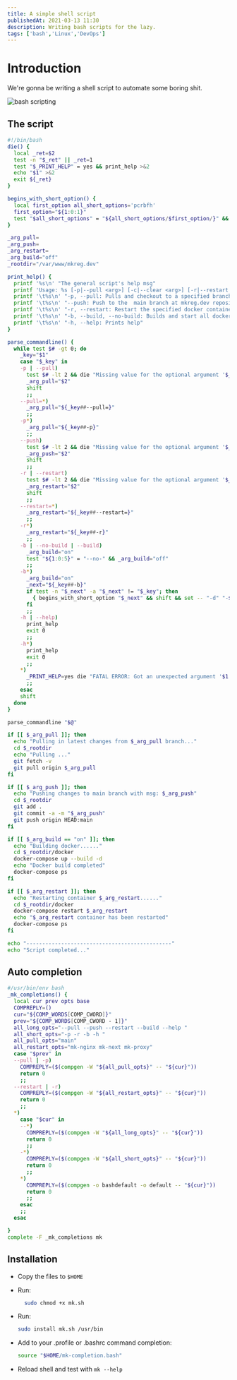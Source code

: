 ```yaml
---
title: A simple shell script
publishedAt: 2021-03-13 11:30
description: Writing bash scripts for the lazy.
tags: ['bash','Linux','DevOps']
---
```


# Introduction

<p>We're gonna be writing a shell script to automate some boring shit. </p>

<Image
  src="/static/images/writing/bin-bash/linux.png"
  alt="bash scripting"
  width={672}
  height={413}
/>

## The script

```bash
#!/bin/bash
die() {
  local _ret=$2
  test -n "$_ret" || _ret=1
  test "$_PRINT_HELP" = yes && print_help >&2
  echo "$1" >&2
  exit ${_ret}
}

begins_with_short_option() {
  local first_option all_short_options='pcrbfh'
  first_option="${1:0:1}"
  test "$all_short_options" = "${all_short_options/$first_option/}" && return 1 || return 0
}

_arg_pull=
_arg_push=
_arg_restart=
_arg_build="off"
_rootdir="/var/www/mkreg.dev"

print_help() {
  printf '%s\n' "The general script's help msg"
  printf 'Usage: %s [-p|--pull <arg>] [-c|--clear <arg>] [-r|--restart <arg>] [-b|--(no-)build] [-f|--(no-)files] [-h|--help]\n' "$0"
  printf '\t%s\n' "-p, --pull: Pulls and checkout to a specified branch for  mkreg.dev repository e.g: mk -p v1.0  (no default)"
  printf '\t%s\n' "--push: Push to the  main branch at mkreg.dev repositoy with commit message e.g: mk --push 'new update'  (no default)"
  printf '\t%s\n' "-r, --restart: Restart the specified docker container e.g: mk -r mk-server (no default)"
  printf '\t%s\n' "-b, --build, --no-build: Builds and start all docker containers e.g: mk --build (off by default)"
  printf '\t%s\n' "-h, --help: Prints help"
}

parse_commandline() {
  while test $# -gt 0; do
    _key="$1"
    case "$_key" in
    -p | --pull)
      test $# -lt 2 && die "Missing value for the optional argument '$_key'." 1
      _arg_pull="$2"
      shift
      ;;
    --pull=*)
      _arg_pull="${_key##--pull=}"
      ;;
    -p*)
      _arg_pull="${_key##-p}"
      ;;
    --push)
      test $# -lt 2 && die "Missing value for the optional argument '$_key'." 1
      _arg_push="$2"
      shift
      ;;
    -r | --restart)
      test $# -lt 2 && die "Missing value for the optional argument '$_key'." 1
      _arg_restart="$2"
      shift
      ;;
    --restart=*)
      _arg_restart="${_key##--restart=}"
      ;;
    -r*)
      _arg_restart="${_key##-r}"
      ;;
    -b | --no-build | --build)
      _arg_build="on"
      test "${1:0:5}" = "--no-" && _arg_build="off"
      ;;
    -b*)
      _arg_build="on"
      _next="${_key##-b}"
      if test -n "$_next" -a "$_next" != "$_key"; then
        { begins_with_short_option "$_next" && shift && set -- "-d" "-${_next}" "$@"; } || die "The short option '$_key' can't be decomposed to ${_key:0:2} and -${_key:2}, because ${_key:0:2} doesn't accept value and '-${_key:2:1}' doesn't correspond to a short option."
      fi
      ;;
    -h | --help)
      print_help
      exit 0
      ;;
    -h*)
      print_help
      exit 0
      ;;
    *)
      _PRINT_HELP=yes die "FATAL ERROR: Got an unexpected argument '$1'" 1
      ;;
    esac
    shift
  done
}

parse_commandline "$@"

if [[ $_arg_pull ]]; then
  echo "Pulling in latest changes from $_arg_pull branch..."
  cd $_rootdir
  echo "Pulling ..."
  git fetch -v
  git pull origin $_arg_pull
fi

if [[ $_arg_push ]]; then
  echo "Pushing changes to main branch with msg: $_arg_push"
  cd $_rootdir
  git add .
  git commit -a -m "$_arg_push"
  git push origin HEAD:main
fi

if [[ $_arg_build == "on" ]]; then
  echo "Building docker......"
  cd $_rootdir/docker
  docker-compose up --build -d
  echo "Docker build completed"
  docker-compose ps
fi

if [[ $_arg_restart ]]; then
  echo "Restarting container $_arg_restart......"
  cd $_rootdir/docker
  docker-compose restart $_arg_restart
  echo "$_arg_restart container has been restarted"
  docker-compose ps
fi

echo "----------------------------------------------"
echo "Script completed..."
```

## Auto completion

```bash
#/usr/bin/env bash
_mk_completions() {
  local cur prev opts base
  COMPREPLY=()
  cur="${COMP_WORDS[COMP_CWORD]}"
  prev="${COMP_WORDS[COMP_CWORD - 1]}"
  all_long_opts="--pull --push --restart --build --help "
  all_short_opts="-p -r -b -h "
  all_pull_opts="main"
  all_restart_opts="mk-nginx mk-next mk-proxy"
  case "$prev" in
  --pull | -p)
    COMPREPLY=($(compgen -W "${all_pull_opts}" -- "${cur}"))
    return 0
    ;;
  --restart | -r)
    COMPREPLY=($(compgen -W "${all_restart_opts}" -- "${cur}"))
    return 0
    ;;
  *)
    case "$cur" in
    --*)
      COMPREPLY=($(compgen -W "${all_long_opts}" -- "${cur}"))
      return 0
      ;;
    -*)
      COMPREPLY=($(compgen -W "${all_short_opts}" -- "${cur}"))
      return 0
      ;;
    *)
      COMPREPLY=($(compgen -o bashdefault -o default -- "${cur}"))
      return 0
      ;;
    esac
    ;;
  esac

}
complete -F _mk_completions mk
```

## Installation
- Copy the files to `$HOME`
- Run:
  
  ```bash
    sudo chmod +x mk.sh
  ```
- Run:

    ```bash
    sudo install mk.sh /usr/bin
    ```
- Add to your .profile or .bashrc command completion:

    ```bash
    source "$HOME/mk-completion.bash"
    ```
- Reload shell and test with `mk --help`
